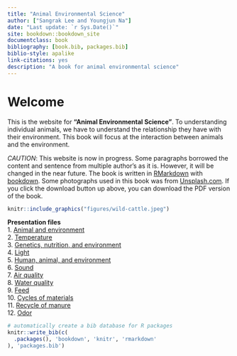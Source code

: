```yaml
---
title: "Animal Environmental Science"
author: ["Sangrak Lee and Youngjun Na"]
date: "Last update: `r Sys.Date()`"
site: bookdown::bookdown_site
documentclass: book
bibliography: [book.bib, packages.bib]
biblio-style: apalike
link-citations: yes
description: "A book for animal environmental science"
---
```

# Welcome {-}  

This is the website for **"Animal Environmental Science"**. To understanding individual animals, we have to understand the relationship they have with their environment. This book will focus at the interaction between animals and the environment.        

_CAUTION_: This website is now in progress. Some paragraphs borrowed the content and sentence from multiple author's as it is. However, it will be changed in the near future. The book is written in [RMarkdown](https://rmarkdown.rstudio.com) with [bookdown](https://bookdown.org). Some photographs used in this book was from [Unsplash.com](https://unsplash.com/). If you click the download button up above, you can download the PDF version of the book.

```r

knitr::include_graphics("figures/wild-cattle.jpeg")
```

**Presentation files**  
1. [Animal and environment](https://youngjunna.github.io/aes/02-AnimalandEnvironment)  
2. [Temperature](https://youngjunna.github.io/aes/03-Temperature)  
3. [Genetics, nutrition, and environment](https://github.com/YoungjunNa/2019-animal-nutrition-and-the-environment/raw/master/03%E1%84%8C%E1%85%AE%E1%84%8E%E1%85%A1-%E1%84%83%E1%85%A9%E1%86%BC%E1%84%86%E1%85%AE%E1%86%AF%E1%84%92%E1%85%AA%E1%86%AB%E1%84%80%E1%85%A7%E1%86%BC%E1%84%92%E1%85%A1%E1%86%A8.pdf)  
4. [Light](https://youngjunna.github.io/aes/04-Light)  
5. [Human, animal, and environment](https://github.com/YoungjunNa/aes/raw/master/04-aes.pdf)  
6. [Sound](https://youngjunna.github.io/aes/05-Sound)  
7. [Air quality](https://youngjunna.github.io/aes/06-AirQuality)  
8. [Water quality](https://youngjunna.github.io/aes/07-WaterQuality)  
9. [Feed](https://youngjunna.github.io/aes/08-ByProducts)  
10. [Cycles of materials](https://youngjunna.github.io/aes/09-CyclesOfMaterials)  
11. [Recycle of manure](https://drive.google.com/file/d/1zayyDJWH9KQ0vKPsu2tNeH75u-USbIFv/view?usp=sharing)  
12. [Odor](https://drive.google.com/open?id=1Hze2tdsbKGxIF02kD9K_9p8RFX9vLFoE)  


```r
# automatically create a bib database for R packages
knitr::write_bib(c(
  .packages(), 'bookdown', 'knitr', 'rmarkdown'
), 'packages.bib')
```
